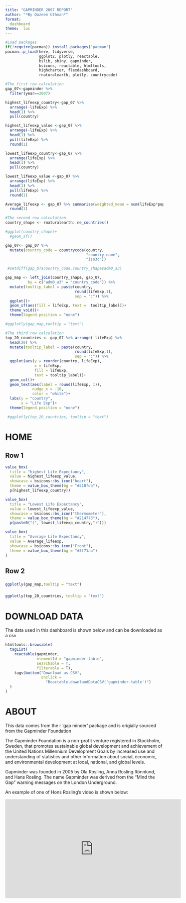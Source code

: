 ```yaml
---
title: "GAPMINDER 2007 REPORT"
author: "*By Qozeem Uthman*"
format: 
  dashboard
theme:  lux
---
```



```r
#Load packages
if(!require(pacman)) install.packages("pacman")
pacman::p_load(here, tidyverse,
               ggplot2, plotly, reactable,
               bslib, shiny, gapminder,
               bsicons, reactable, htmltools,
               highcharter, flexdashboard,
               rnaturalearth, plotly, countrycode)
```

```r
#The first row calculation
gap_07<-gapminder %>%
  filter(year==2007)

highest_lifeexp_country<-gap_07 %>% 
  arrange(-lifeExp) %>%
  head(1) %>%
  pull(country)

highest_lifeexp_value <-gap_07 %>% 
  arrange(-lifeExp) %>%
  head(1) %>%
  pull(lifeExp) %>%
  round(1)

lowest_lifeexp_country<-gap_07 %>% 
  arrange(lifeExp) %>%
  head(1) %>%
  pull(country)

lowest_lifeexp_value <-gap_07 %>% 
  arrange(lifeExp) %>%
  head(1) %>%
  pull(lifeExp) %>%
  round(1)

Average_lifeexp <- gap_07 %>% summarise(weighted_mean = sum(lifeExp*pop)/sum(pop)) %>%
  round(1)
```

```r
#The second row calculation
country_shape <- rnaturalearth::ne_countries()

#ggplot(country_shape)+
  #geom_sf()

gap_07<- gap_07 %>%
  mutate(country_code = countrycode(country, 
                                    "country.name", 
                                    "iso3c"))

 #setdiff(gap_07$country_code,country_shape$adm0_a3)

gap_map <- left_join(country_shape, gap_07,
          by = c("adm0_a3" = "country_code")) %>%
  mutate(tooltip_label = paste(country,
                               round(lifeExp,1),
                               sep = ":")) %>%
  ggplot()+
  geom_sf(aes(fill = lifeExp, text =  tooltip_label))+
  theme_void()+
  theme(legend.position = "none")

#ggplotly(gap_map,tooltip = "text")
```


```r
#The third row calculation
top_20_countries <- gap_07 %>% arrange(-lifeExp) %>%
  head(20) %>%
  mutate(tooltip_label = paste(country,
                               round(lifeExp,1),
                               sep = ":")) %>%
  ggplot(aes(y = reorder(country, lifeExp),
             x = lifeExp,
             fill = lifeExp,
             text = tooltip_label))+
  geom_col()+
  geom_text(aes(label = round(lifeExp, 1)),
            nudge_x = -10,
            color = "white")+
  labs(y = "country",
       x = "Life Exp")+
  theme(legend.position = "none")

 #ggplotly(top_20_countries, tooltip = "text")
```


# HOME

## Row 1 {height=20%}
```r
value_box(
  title = "highest Life Expectancy",
  value = highest_lifeexp_value,
  showcase = bsicons::bs_icon("heart"),
  theme = value_box_theme(bg = "#518fdb"),
  p(highest_lifeexp_country))
```

```r
value_box(
  title = "Lowest Life Expectancy",
  value = lowest_lifeexp_value,
  showcase = bsicons::bs_icon("thermometer"),
  theme = value_box_theme(bg = "#214773"),
  p(paste0("(", lowest_lifeexp_country,")")))
```

```r
value_box(
  title = "Average Life Expectancy",
  value = Average_lifeexp,
  showcase = bsicons::bs_icon("Front"),
  theme = value_box_theme(bg = "#3f71ab")
)
```

## Row 2 {height=80%}

### {width=70%}

```r
ggplotly(gap_map,tooltip = "text")
```

### {width=30%}

```r
ggplotly(top_20_countries, tooltip = "text")
```

# DOWNLOAD DATA

The data used in this dashboard is shown below and can be downloaded as a csv

```r
htmltools::browsable(
  tagList(
    reactable(gapminder,
              elementId = "gapminder-table",
              searchable = T,
              filterable = T),
    tags$button("Download as CSV",
                onclick = 
                  "Reactable.downlaodDataCSV('gapminder-table')")
  )
)
```


# ABOUT 

This data comes from the r 'gap minder' package and is origially sourced from the Gapminder Foundation

The Gapminder Foundation is a non-profit venture registered in Stockholm, Sweden, that promotes sustainable global development and achievement of the United Nations Millennium Development Goals by increased use and understanding of statistics and other information about social, economic, and environmental development at local, national, and global levels.

Gapminder was founded in 2005 by Ola Rosling, Anna Rosling Rönnlund, and Hans Rosling. The name Gapminder was derived from the "Mind the Gap" warning messages on the London Underground.

An example of one of Hons Rosling's video is shown below:

<iframe width="560" height="315" src="https://www.youtube.com/embed/hVimVzgtD6w?si=_lZM1QwowQLnf6_Y" title="YouTube video player" frameborder="0" allow="accelerometer; autoplay; clipboard-write; encrypted-media; gyroscope; picture-in-picture; web-share" referrerpolicy="strict-origin-when-cross-origin" allowfullscreen></iframe>




